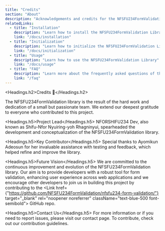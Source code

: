 ```yaml
---
title: "Credits"
section: "About"
description: "Acknowledgements and credits for the NFSFU234FormValidation library."
relatedLinks:
  - title: "Installation"
    description: "Learn how to install the NFSFU234FormValidation Library"
    link: "/docs/installation"
  - title: "Initialization"
    description: "Learn how to initialize the NFSFU234FormValidation Library"
    link: "/docs/initialization"
  - title: "Usage"
    description: "Learn how to use the NFSFU234FormValidation Library"
    link: "/docs/usage"
  - title: "FAQ"
    description: "Learn more about the frequently asked questions of the NFSFU234FormValidation Library"
    link: "/faq"
---
```


<Headings.h2>Credits 🙌</Headings.h2>

<Paragraph className="mb-6">
  The NFSFU234FormValidation library is the result of the hard work and dedication of a small but passionate team. We extend our deepest gratitude to everyone who contributed to this project.
</Paragraph>

<Headings.h5>Project Lead</Headings.h5>
<Paragraph className="mb-6">
  NFORSHIFU234 Dev, also known as Shifu-Nfor Nyuiring-yoh Rhagninyui, spearheaded the development and conceptualization of the NFSFU234FormValidation library.
</Paragraph>

<Headings.h5>Key Contributor</Headings.h5>
<Paragraph className="mb-6">
  Special thanks to <Link href="https://linkedin.com/in/ayomikun-adeosun/" target="_blank" rel="noopener noreferrer" className="text-blue-500 font-semibold">Ayomikun Adeosun</Link> for her invaluable assistance with testing and feedback, which helped refine and improve the library.
</Paragraph>

<Headings.h5>Future Vision</Headings.h5>
<Paragraph className="mb-6">
  We are committed to the continuous improvement and evolution of the NFSFU234FormValidation library. Our aim is to provide developers with a robust tool for form validation, enhancing user experience across web applications and we encourage other developers to join us in building this project by contributing to the <Link href={"https://github.com/NFSFU234FormValidation/nfsfu234-form-validation/"} target="_blank" rel="noopener noreferrer" className="text-blue-500 font-semibold"> GitHub repo. </Link>
</Paragraph>

<Headings.h5>Contact Us</Headings.h5>
<Paragraph className="mb-6">
  For more information or if you need to report issues, please visit our <Link href="/contact" className="text-blue-500 font-semibold" >contact page</Link>. To contribute, check out our <Link href="/docs/contribution" className="text-blue-500 font-semibold" >contribution guidelines</Link>.
</Paragraph>

<RelatedLinks />
